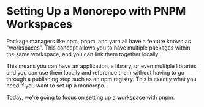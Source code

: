 # Setting Up a Monorepo with PNPM Workspaces

Package managers like npm, pnpm, and yarn all have a feature known as "workspaces". This concept allows you to have multiple packages within the same workspace, and you can link them together locally.

This means you can have an application, a library, or even multiple libraries, and you can use them locally and reference them without having to go through a publishing step such as an npm registry. This is exactly what you need if you want to set up a monorepo.

Today, we're going to focus on setting up a workspace with pnpm.
